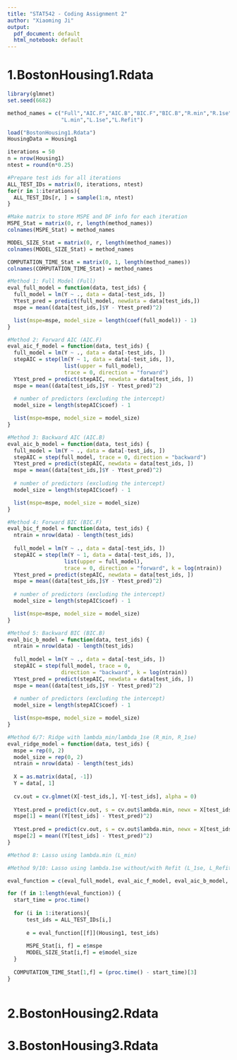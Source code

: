 ```yaml
---
title: "STAT542 - Coding Assignment 2"
author: "Xiaoming Ji"
output:
  pdf_document: default
  html_notebook: default
---
```


# 1.BostonHousing1.Rdata


```r
library(glmnet)
set.seed(6682)

method_names = c("Full","AIC.F","AIC.B","BIC.F","BIC.B","R.min","R.1se",
                 "L.min","L.1se","L.Refit")

load("BostonHousing1.Rdata")
HousingData = Housing1

iterations = 50
n = nrow(Housing1)
ntest = round(n*0.25)

#Prepare test ids for all iterations
ALL_TEST_IDs = matrix(0, iterations, ntest)
for(r in 1:iterations){
  ALL_TEST_IDs[r, ] = sample(1:n, ntest)
}

#Make matrix to store MSPE and DF info for each iteration
MSPE_Stat = matrix(0, r, length(method_names))
colnames(MSPE_Stat) = method_names

MODEL_SIZE_Stat = matrix(0, r, length(method_names))
colnames(MODEL_SIZE_Stat) = method_names

COMPUTATION_TIME_Stat = matrix(0, 1, length(method_names))
colnames(COMPUTATION_TIME_Stat) = method_names
```

```r
#Method 1: Full Model (Full)
eval_full_model = function(data, test_ids) {
  full_model = lm(Y ~ ., data = data[-test_ids, ])
  Ytest_pred = predict(full_model, newdata = data[test_ids,])
  mspe = mean((data[test_ids,]$Y - Ytest_pred)^2)

  list(mspe=mspe, model_size = length(coef(full_model)) - 1)
}

#Method 2: Forward AIC (AIC.F)
eval_aic_f_model = function(data, test_ids) {
  full_model = lm(Y ~ ., data = data[-test_ids, ])
  stepAIC = step(lm(Y ~ 1, data = data[-test_ids, ]), 
                  list(upper = full_model),
                  trace = 0, direction = "forward")
  Ytest_pred = predict(stepAIC, newdata = data[test_ids, ])
  mspe = mean((data[test_ids,]$Y - Ytest_pred)^2)
    
  # number of predictors (excluding the intercept)    
  model_size = length(stepAIC$coef) - 1

  list(mspe=mspe, model_size = model_size)
}

#Method 3: Backward AIC (AIC.B)
eval_aic_b_model = function(data, test_ids) {
  full_model = lm(Y ~ ., data = data[-test_ids, ])
  stepAIC = step(full_model, trace = 0, direction = "backward")
  Ytest_pred = predict(stepAIC, newdata = data[test_ids, ])
  mspe = mean((data[test_ids,]$Y - Ytest_pred)^2)
    
  # number of predictors (excluding the intercept)    
  model_size = length(stepAIC$coef) - 1

  list(mspe=mspe, model_size = model_size)
}

#Method 4: Forward BIC (BIC.F)
eval_bic_f_model = function(data, test_ids) {
  ntrain = nrow(data) - length(test_ids)
  
  full_model = lm(Y ~ ., data = data[-test_ids, ])
  stepAIC = step(lm(Y ~ 1, data = data[-test_ids, ]), 
                  list(upper = full_model),
                  trace = 0, direction = "forward", k = log(ntrain))
  Ytest_pred = predict(stepAIC, newdata = data[test_ids, ])
  mspe = mean((data[test_ids,]$Y - Ytest_pred)^2)
    
  # number of predictors (excluding the intercept)    
  model_size = length(stepAIC$coef) - 1

  list(mspe=mspe, model_size = model_size)
}

#Method 5: Backward BIC (BIC.B)
eval_bic_b_model = function(data, test_ids) {
  ntrain = nrow(data) - length(test_ids)
  
  full_model = lm(Y ~ ., data = data[-test_ids, ])
  stepAIC = step(full_model, trace = 0, 
                 direction = "backward", k = log(ntrain))
  Ytest_pred = predict(stepAIC, newdata = data[test_ids, ])
  mspe = mean((data[test_ids,]$Y - Ytest_pred)^2)
    
  # number of predictors (excluding the intercept)    
  model_size = length(stepAIC$coef) - 1

  list(mspe=mspe, model_size = model_size)
}

#Method 6/7: Ridge with lambda_min/lambda_1se (R_min, R_1se)
eval_ridge_model = function(data, test_ids) {
  mspe = rep(0, 2)
  model_size = rep(0, 2)
  ntrain = nrow(data) - length(test_ids)
  
  X = as.matrix(data[, -1])
  Y = data[, 1]
    
  cv.out = cv.glmnet(X[-test_ids,], Y[-test_ids], alpha = 0)
  
  Ytest.pred = predict(cv.out, s = cv.out$lambda.min, newx = X[test_ids, ])
  mspe[1] = mean((Y[test_ids] - Ytest_pred)^2)
  
  Ytest.pred = predict(cv.out, s = cv.out$lambda.min, newx = X[test_ids, ])
  mspe[2] = mean((Y[test_ids] - Ytest_pred)^2)
}

#Method 8: Lasso using lambda.min (L_min)

#Method 9/10: Lasso using lambda.1se without/with Refit (L_1se, L_Refit)
```

```r
eval_function = c(eval_full_model, eval_aic_f_model, eval_aic_b_model, eval_bic_f_model, eval_bic_b_model)

for (f in 1:length(eval_function)) {
  start_time = proc.time()
  
  for (i in 1:iterations){
      test_ids = ALL_TEST_IDs[i,]
      
      e = eval_function[[f]](Housing1, test_ids)
      
      MSPE_Stat[i, f] = e$mspe
      MODEL_SIZE_Stat[i,f] = e$model_size
  }
  
  COMPUTATION_TIME_Stat[1,f] = (proc.time() - start_time)[3]
}
```

```r

```


# 2.BostonHousing2.Rdata

# 3.BostonHousing3.Rdata